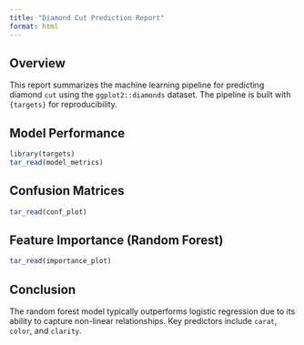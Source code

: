 ```yaml
---
title: "Diamond Cut Prediction Report"
format: html
---
```


## Overview
This report summarizes the machine learning pipeline for predicting diamond `cut` using the `ggplot2::diamonds` dataset. The pipeline is built with `{targets}` for reproducibility.

## Model Performance
```r
library(targets)
tar_read(model_metrics)
```

## Confusion Matrices
```r
tar_read(conf_plot)
```

## Feature Importance (Random Forest)
```r
tar_read(importance_plot)
```

## Conclusion
The random forest model typically outperforms logistic regression due to its ability to capture non-linear relationships. Key predictors include `carat`, `color`, and `clarity`.